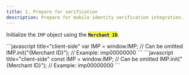 ```yaml
---
title: 1. Prepare for verification
description: Prepare for mobile identity verification integration.
---
```




Initialize the `IMP` object using the <mark style="color:blue;">**`Merchant ID`**</mark>.

<Tabs>
<Tab title="JavaScript">
```javascript title="client-side"
var IMP = window.IMP; // Can be omitted
IMP.init("{Merchant ID}"); // Example: imp00000000
```


</Tab>

<Tab title="JS ES Next">
```javascript title="client-side"
const IMP = window.IMP; // Can be omitted
IMP.init("{Merchant ID}"); // Example: imp00000000
```


</Tab>
</Tabs>
